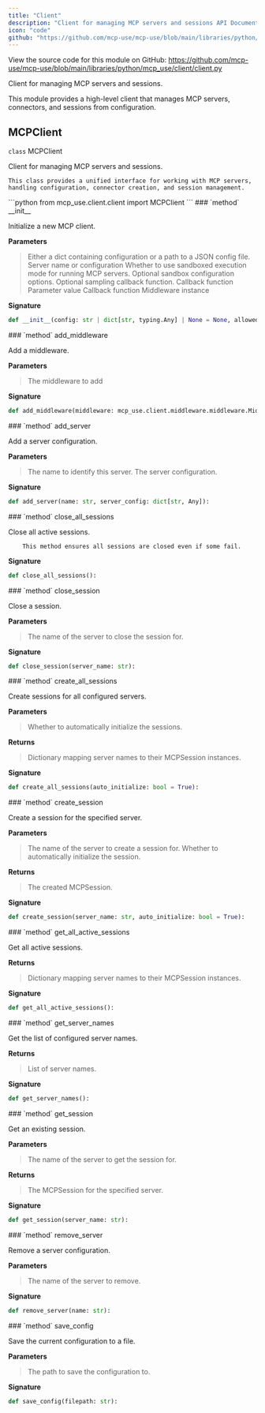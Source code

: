 ```yaml
---
title: "Client"
description: "Client for managing MCP servers and sessions API Documentation"
icon: "code"
github: "https://github.com/mcp-use/mcp-use/blob/main/libraries/python/mcp_use/client/client.py"
---
```



<Callout type="info" title="Source Code">
View the source code for this module on GitHub: <a href='https://github.com/mcp-use/mcp-use/blob/main/libraries/python/mcp_use/client/client.py' target='_blank' rel='noopener noreferrer'>https://github.com/mcp-use/mcp-use/blob/main/libraries/python/mcp_use/client/client.py</a>
</Callout>

Client for managing MCP servers and sessions.

This module provides a high-level client that manages MCP servers, connectors,
and sessions from configuration.

## MCPClient

<div>
<RandomGradientBackground className="rounded-lg p-4 w-full h-full rounded-full">
<div className="text-black">
<div className="text-black font-bold text-xl mb-2 mt-8"><code className="!text-black">class</code> MCPClient</div>

Client for managing MCP servers and sessions.

    This class provides a unified interface for working with MCP servers,
    handling configuration, connector creation, and session management.

</div>
</RandomGradientBackground>
```python
from mcp_use.client.client import MCPClient
```

<Card type="info">
### `method` __init__

Initialize a new MCP client.


**Parameters**
><ParamField body="config" type="str | dict[str, typing.Any] | None" default="None" >   Either a dict containing configuration or a path to a JSON config file. </ParamField>
><ParamField body="allowed_servers" type="list[str] | None" default="None" >   Server name or configuration </ParamField>
><ParamField body="sandbox" type="bool" default="False" >   Whether to use sandboxed execution mode for running MCP servers. </ParamField>
><ParamField body="sandbox_options" type="mcp_use.client.connectors.sandbox.SandboxOptions | None" default="None" >   Optional sandbox configuration options. </ParamField>
><ParamField body="sampling_callback" type="mcp.client.session.SamplingFnT | None" default="None" >   Optional sampling callback function. </ParamField>
><ParamField body="elicitation_callback" type="mcp.client.session.ElicitationFnT | None" default="None" >   Callback function </ParamField>
><ParamField body="message_handler" type="mcp.client.session.MessageHandlerFnT | None" default="None" >   Parameter value </ParamField>
><ParamField body="logging_callback" type="mcp.client.session.LoggingFnT | None" default="None" >   Callback function </ParamField>
><ParamField body="middleware" type="list[mcp_use.client.middleware.middleware.Middleware] | None" default="None" >   Middleware instance </ParamField>

**Signature**
```python wrap
def __init__(config: str | dict[str, typing.Any] | None = None, allowed_servers: list[str] | None = None, sandbox: bool = False, sandbox_options: mcp_use.client.connectors.sandbox.SandboxOptions | None = None, sampling_callback: mcp.client.session.SamplingFnT | None = None, elicitation_callback: mcp.client.session.ElicitationFnT | None = None, message_handler: mcp.client.session.MessageHandlerFnT | None = None, logging_callback: mcp.client.session.LoggingFnT | None = None, middleware: list[mcp_use.client.middleware.middleware.Middleware] | None = None):
```

</Card>
<Card type="info">
### `method` add_middleware

Add a middleware.



**Parameters**
><ParamField body="middleware" type="mcp_use.client.middleware.middleware.Middleware" required="True" >   The middleware to add </ParamField>

**Signature**
```python wrap
def add_middleware(middleware: mcp_use.client.middleware.middleware.Middleware):
```

</Card>

<Card type="info">
### `method` add_server

Add a server configuration.



**Parameters**
><ParamField body="name" type="str" required="True" >   The name to identify this server. </ParamField>
><ParamField body="server_config" type="dict[str, Any]" required="True" >   The server configuration. </ParamField>

**Signature**
```python wrap
def add_server(name: str, server_config: dict[str, Any]):
```

</Card>

<Card type="info">
### `method` close_all_sessions

Close all active sessions.

        This method ensures all sessions are closed even if some fail.


**Signature**
```python wrap
def close_all_sessions():
```

</Card>

<Card type="info">
### `method` close_session

Close a session.



**Parameters**
><ParamField body="server_name" type="str" required="True" >   The name of the server to close the session for. </ParamField>

**Signature**
```python wrap
def close_session(server_name: str):
```

</Card>

<Card type="info">
### `method` create_all_sessions

Create sessions for all configured servers.



**Parameters**
><ParamField body="auto_initialize" type="bool" default="True" >   Whether to automatically initialize the sessions. </ParamField>

**Returns**
><ResponseField name="returns" type="dict[str, mcp_use.client.session.MCPSession]" >Dictionary mapping server names to their MCPSession instances.</ResponseField>

**Signature**
```python wrap
def create_all_sessions(auto_initialize: bool = True):
```

</Card>

<Card type="info">
### `method` create_session

Create a session for the specified server.



**Parameters**
><ParamField body="server_name" type="str" required="True" >   The name of the server to create a session for. </ParamField>
><ParamField body="auto_initialize" type="bool" default="True" >   Whether to automatically initialize the session. </ParamField>

**Returns**
><ResponseField name="returns" type="mcp_use.client.session.MCPSession" >The created MCPSession.</ResponseField>

**Signature**
```python wrap
def create_session(server_name: str, auto_initialize: bool = True):
```

</Card>

<Card type="info">
### `method` get_all_active_sessions

Get all active sessions.



**Returns**
><ResponseField name="returns" type="dict[str, mcp_use.client.session.MCPSession]" >Dictionary mapping server names to their MCPSession instances.</ResponseField>

**Signature**
```python wrap
def get_all_active_sessions():
```

</Card>

<Card type="info">
### `method` get_server_names

Get the list of configured server names.



**Returns**
><ResponseField name="returns" type="list[str]" >List of server names.</ResponseField>

**Signature**
```python wrap
def get_server_names():
```

</Card>

<Card type="info">
### `method` get_session

Get an existing session.



**Parameters**
><ParamField body="server_name" type="str" required="True" >   The name of the server to get the session for. </ParamField>

**Returns**
><ResponseField name="returns" type="mcp_use.client.session.MCPSession" >The MCPSession for the specified server.</ResponseField>

**Signature**
```python wrap
def get_session(server_name: str):
```

</Card>

<Card type="info">
### `method` remove_server

Remove a server configuration.



**Parameters**
><ParamField body="name" type="str" required="True" >   The name of the server to remove. </ParamField>

**Signature**
```python wrap
def remove_server(name: str):
```

</Card>

<Card type="info">
### `method` save_config

Save the current configuration to a file.



**Parameters**
><ParamField body="filepath" type="str" required="True" >   The path to save the configuration to. </ParamField>

**Signature**
```python wrap
def save_config(filepath: str):
```

</Card>

</div>
